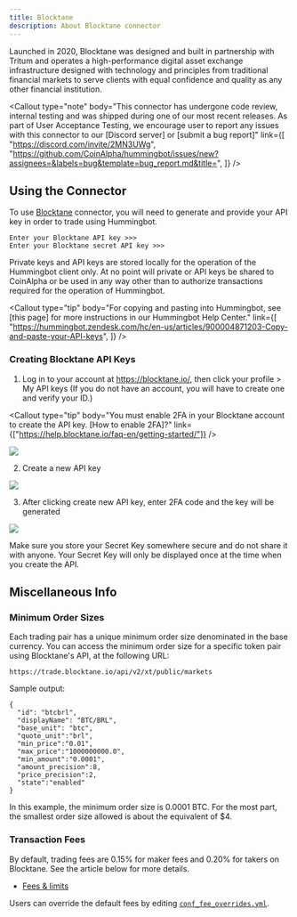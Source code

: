 ```yaml
---
title: Blocktane
description: About Blocktane connector
---
```



Launched in 2020, Blocktane was designed and built in partnership with Tritum and operates a high-performance digital asset exchange infrastructure designed with technology and principles from traditional financial markets to serve clients with equal confidence and quality as any other financial institution.

<Callout
  type="note"
  body="This connector has undergone code review, internal testing and was shipped during one of our most recent releases. As part of User Acceptance Testing, we encourage user to report any issues with this connector to our [Discord server] or [submit a bug report]"
  link={[
    "https://discord.com/invite/2MN3UWg",
    "https://github.com/CoinAlpha/hummingbot/issues/new?assignees=&labels=bug&template=bug_report.md&title=",
  ]}
/>

## Using the Connector

To use [Blocktane](https://blocktane.io/) connector, you will need to generate and provide your API key in order to trade using Hummingbot.

```
Enter your Blocktane API key >>>
Enter your Blocktane secret API key >>>
```

Private keys and API keys are stored locally for the operation of the Hummingbot client only. At no point will private or API keys be shared to CoinAlpha or be used in any way other than to authorize transactions required for the operation of Hummingbot.

<Callout
  type="tip"
  body="For copying and pasting into Hummingbot, see [this page] for more instructions in our Hummingbot Help Center."
  link={[
    "https://hummingbot.zendesk.com/hc/en-us/articles/900004871203-Copy-and-paste-your-API-keys",
  ]}
/>

### Creating Blocktane API Keys

1. Log in to your account at https://blocktane.io/, then click your profile > My API keys (If you do not have an account, you will have to create one and verify your ID.)

<Callout
  type="tip"
  body="You must enable 2FA in your Blocktane account to create the API key. [How to enable 2FA]?"
  link={["https://help.blocktane.io/faq-en/getting-started/"]}
/>

![](/img/blocktaneaccount-api.png)

2. Create a new API key

![](/img/account-blocktane-api.png)

3. After clicking create new API key, enter 2FA code and the key will be generated

![](/img/api-blocktane.png)

Make sure you store your Secret Key somewhere secure and do not share it with anyone. Your Secret Key will only be displayed once at the time when you create the API.

<Callout
  type="warning"
  body="If you lose your Secret Key, you can delete the API and create a new one. However, it will be impossible to reuse the same API."
/>

## Miscellaneous Info

### Minimum Order Sizes

Each trading pair has a unique minimum order size denominated in the base currency. You can access the minimum order size for a specific token pair using Blocktane's API, at the following URL:

```
https://trade.blocktane.io/api/v2/xt/public/markets
```

Sample output:

```
{
  "id": "btcbrl",
  "displayName": "BTC/BRL",
  "base_unit": "btc",
  "quote_unit":"brl",
  "min_price":"0.01",
  "max_price":"1000000000.0",
  "min_amount":"0.0001",
  "amount_precision":8,
  "price_precision":2,
  "state":"enabled"
}
```

In this example, the minimum order size is 0.0001 BTC. For the most part, the smallest order size allowed is about the equivalent of \$4.

### Transaction Fees

By default, trading fees are 0.15% for maker fees and 0.20% for takers on Blocktane. See the article below for more details.

- [Fees & limits](https://help.blocktane.io/faq-en/fees-limits/)

Users can override the default fees by editing [`conf_fee_overrides.yml`](/operation/override-fees/).
